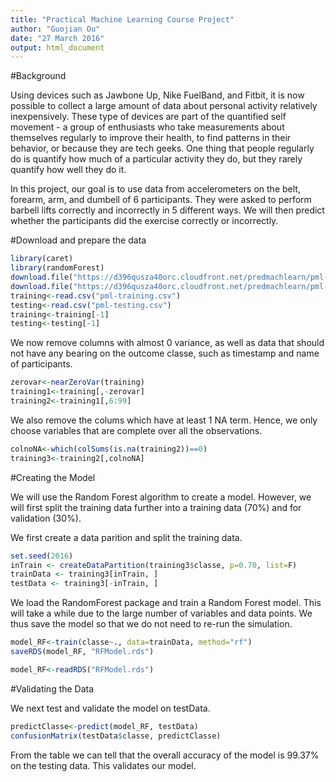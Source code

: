 ```yaml
---
title: "Practical Machine Learning Course Project"
author: "Guojian Ou"
date: "27 March 2016"
output: html_document
---
```

#Background

Using devices such as Jawbone Up, Nike FuelBand, and Fitbit, it is now possible to collect a large amount of data about personal activity relatively inexpensively. These type of devices are part of the quantified self movement - a group of enthusiasts who take measurements about themselves regularly to improve their health, to find patterns in their behavior, or because they are tech geeks. One thing that people regularly do is quantify how much of a particular activity they do, but they rarely quantify how well they do it. 

In this project, our goal is to use data from accelerometers on the belt, forearm, arm, and dumbell of 6 participants. They were asked to perform barbell lifts correctly and incorrectly in 5 different ways. We will then predict whether the participants did the exercise correctly or incorrectly. 



#Download and prepare the data
```r
library(caret)
library(randomForest)
download.file("https://d396qusza40orc.cloudfront.net/predmachlearn/pml-training.csv", "pml-training.csv")
download.file("https://d396qusza40orc.cloudfront.net/predmachlearn/pml-testing.csv", "pml-testing.csv")
training<-read.csv("pml-training.csv")
testing<-read.csv("pml-testing.csv")
training<-training[-1]
testing<-testing[-1]
```

We now remove columns with almost 0 variance, as well as data that should not have any bearing on the outcome classe, such as timestamp and name of participants. 

```r
zerovar<-nearZeroVar(training)
training1<-training[,-zerovar]
training2<-training1[,6:99]

```

We also remove the colums which have at least 1 NA term. Hence, we only choose variables that are complete over all the observations. 

```r

colnoNA<-which(colSums(is.na(training2))==0)
training3<-training2[,colnoNA]

```

#Creating the Model

We will use the Random Forest algorithm to create a model. However, we will first split the training data further into a training data (70%) and for validation (30%). 

We first create a data parition and split the training data. 
```r

set.seed(2016) 
inTrain <- createDataPartition(training3$classe, p=0.70, list=F)
trainData <- training3[inTrain, ]
testData <- training3[-inTrain, ]

```
We load the RandomForest package and train a Random Forest model. This will take a while due to the large number of variables and data points. We thus save the model so that we do not need to re-run the simulation. 

```r

model_RF<-train(classe~., data=trainData, method="rf")
saveRDS(model_RF, "RFModel.rds")
```
```r
model_RF<-readRDS("RFModel.rds")
```

#Validating the Data

We next test and validate the model on testData.

```r
predictClasse<-predict(model_RF, testData)
confusionMatrix(testData$classe, predictClasse)
```

From the table we can tell that the overall accuracy of the model is 99.37% on the testing data. This validates our model.

